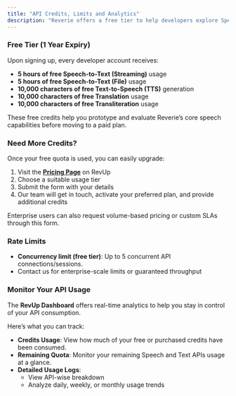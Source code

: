 ```yaml
---
title: "API Credits, Limits and Analytics"
description: "Reverie offers a free tier to help developers explore Speech and Text APIs with flexible access, and provides detailed usage analytics to monitor and optimize API consumption."
---
```


### Free Tier (1 Year Expiry)
Upon signing up, every developer account receives:
- **5 hours of free Speech-to-Text (Streaming)** usage
- **5 hours of free Speech-to-Text (File)** usage
- **10,000 characters of free Text-to-Speech (TTS)** generation
- **10,000 characters of free Translation** usage
- **10,000 characters of free Transliteration** usage

These free credits help you prototype and evaluate Reverie’s core speech capabilities before moving to a paid plan.

### Need More Credits?
Once your free quota is used, you can easily upgrade:
1. Visit the [**Pricing Page**](https://revup.reverieinc.com/pricing?utm_source=documentation&utm_medium=website&utm_campaign=revup_signup) on RevUp
2. Choose a suitable usage tier
3. Submit the form with your details
4. Our team will get in touch, activate your preferred plan, and provide additional credits

<Note>
Enterprise users can also request volume-based pricing or custom SLAs through this form.
</Note>

### Rate Limits
- **Concurrency limit (free tier)**: Up to 5 concurrent API connections/sessions.
- Contact us for enterprise-scale limits or guaranteed throughput

### Monitor Your API Usage
The **RevUp Dashboard** offers real-time analytics to help you stay in control of your API consumption.

Here’s what you can track:
- **Credits Usage**: View how much of your free or purchased credits have been consumed.
- **Remaining Quota**: Monitor your remaining Speech and Text APIs usage at a glance.
- **Detailed Usage Logs**:
    - View API-wise breakdown
    - Analyze daily, weekly, or monthly usage trends
